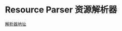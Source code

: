 # Resource Parser 资源解析器

[解析器地址](https://cdn.jsdelivr.net/gh/KOP-XIAO/QuantumultX@master/Scripts/resource-parser.js)

